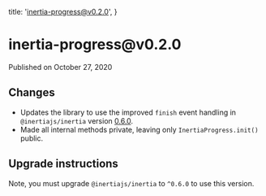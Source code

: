 
  title: 'inertia-progress@v0.2.0',
}

<h1>inertia-progress@v0.2.0</h1>

<div className="-mt-8 mb-12 text-base font-medium text-gray-600">Published on October 27, 2020</div>

## Changes

- Updates the library to use the improved `finish` event handling in `@inertiajs/inertia` version [0.6.0](https://github.com/inertiajs/inertia/releases/tag/v0.6.0).
- Made all internal methods private, leaving only `InertiaProgress.init()` public.

## Upgrade instructions

Note, you must upgrade `@inertiajs/inertia` to `^0.6.0` to use this version.
